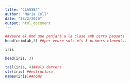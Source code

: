 ```yaml
---
title: "CLASSE4"
author: "Maria Coll"
date: "28/2/2020"
output: html_document
---
```


```r
##Veure el Rmd que penjarà a la clase amb certs paquets
head(crimtab,3) ##per veure sols els 3 primers elements.
```

```r
iris
```
```r
head(iris, 3)
```

```r
tail(iris, 4)##els darrers
str(iris) ##estructura
names(iris)##noms
```
```r

```


